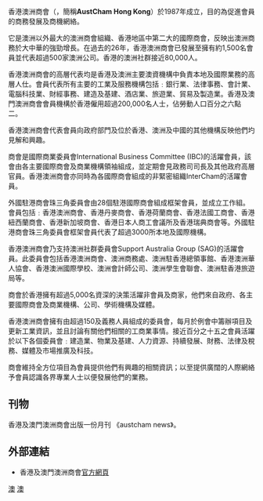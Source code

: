 {{Infobox Company 
| company_name     = 香港澳洲商會 <br>The Australian Chamber of Commerce Hong Kong 
| location         = {{HKG}}
| vector_logo      = 
| foundation       = [[香港|香港]]（1987年）<br>[[澳門|澳門]]（2006年）
| homepage         = [http://www.austcham.com.hk/ www.austcham.com.hk]
| dissolved        = 
| footnotes        = 
}}


香港澳洲商會（{{lang-en|'''The Australian Chamber of Commerce Hong Kong '''}}，簡稱'''AustCham Hong Kong'''）於1987年成立，目的為促進會員的商務發展及商機網絡。

它是澳洲以外最大的澳洲商會組織、香港地區中第二大的國際商會，反映出澳洲商務於大中華的強勁增長。在過去的26年，香港澳洲商會已發展至擁有約1,500名會員並代表超過500家澳洲公司。香港的澳洲社群接近80,000人。

香港澳洲商會的高層代表均是香港及澳洲主要澳資機構中負責本地及國際業務的高層人仕。會員代表所有主要的工業及服務機構包括﹕銀行業、法律事務、會計業、電腦科技業、財經事務、建造及基建、酒店業、旅遊業、貿易及製造業。香港及澳門澳洲商會會員機構於香港僱用超過200,000名人士，佔勞動人口百分之六點二。

香港澳洲商會代表會員向政府部門及位於香港、澳洲及中國的其他機構反映他們圴見解和興趣。

商會是國際商業委員會International Business Committee (IBC)的活躍會員，該會由各主要國際商會及商業機構領袖組成，並定期會見政務司司長及其他政府高層官員。香港澳洲商會亦同時為各國際商會組成的非緊密組織InterCham的活躍會員。

外國駐港商會珠三角委員會由28個駐港國際商會組成框架會員，並成立工作組。會員包括﹕香港澳洲商會、香港丹麥商會、香港荷蘭商會、香港法國工商會、香港紐西蘭商會、香港新加坡商會、香港日本人商工會議所及香港瑞典商會等。外國駐港商會珠三角委員會框架會員代表了超過3000所本地及國際機構。

香港澳洲商會乃支持澳洲社群委員會Support Australia Group (SAG)的活躍會員。此委員會包括香港澳洲商會、澳洲商務處、澳洲駐香港總領事館、香港澳洲華人協會、香港澳洲國際學校、澳洲會計師公司、澳洲學生會聯會、澳洲駐香港旅遊局等。

商會於香港擁有超過5,000名資深的決策活躍非會員及商家，他們來自政府、各主要國際商會及商業機構、公司、學術機構及媒體。



香港澳洲商會擁有由超過150及義務人員組成的委員會，每月於例會中籌辦項目及更新工業資訊，並且討論有關他們相關的工商業事情。接近百分之十五之會員活躍於以下各個委員會﹕建造業、物業及基建、人力資源、持續發展、財務、法律及稅務、媒體及市場推廣及科技。

商會維持全方位項目為會員提供他們有興趣的相關資訊；以至提供廣闊的人際網絡予會員認識各界專業人士以便發展他們的業務。

==刊物==
香港及澳門澳洲商會出版一份月刊 《austcham news》。

==外部連結==
* 香港及澳門澳洲商會[http://www.austcham.com.hk/ 官方網頁] {{Wayback|url=http://www.austcham.com.hk/ |date=20110310054113 }}


[[Category:香港工商團體|澳]]
[[Category:澳門組織|澳]]